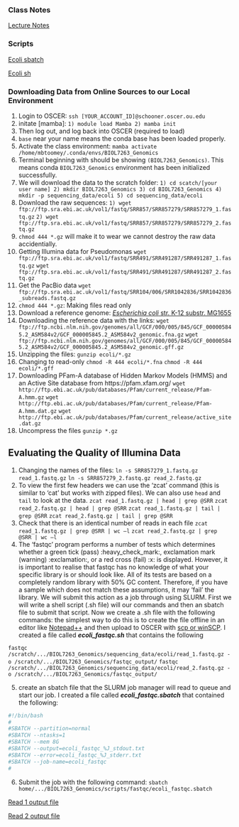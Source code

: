 
### **Class Notes**

[Lecture Notes](lecture_notes.html)

### Scripts

[Ecoli sbatch](scripts/ecoli_fastqc.sbatch)

[Ecoli sh](scripts/ecoli_fastqc.sh)


### **Downloading Data from Online Sources to our Local Environment**

1. Login to OSCER: `ssh [YOUR_ACCOUNT_ID]@schooner.oscer.ou.edu`
2. initate [mamba]: `1) module load Mamba 2) mamba init`
3. Then log out, and log back into OSCER (required to load)
4. `base` near your name means the conda base has been loaded properly.
5. Activate the class environment: `mamba activate /home/mbtoomey/.conda/envs/BIOL7263_Genomics`
6. Terminal beginning with should be showing `(BIOL7263_Genomics)`. This means conda `BIOL7263_Genomics` environment has been initialized successfully.
7. We will download the data to the scratch folder: `1) cd scatch/[your user name] 2) mkdir BIOL7263_Genomics 3) cd BIOL7263_Genomics 4) mkdir -p sequencing_data/ecoli 5) cd sequencing_data/ecoli`
8. Download the raw sequences: 
`1) wget ftp://ftp.sra.ebi.ac.uk/vol1/fastq/SRR857/SRR857279/SRR857279_1.fastq.gz` 
`2) wget ftp://ftp.sra.ebi.ac.uk/vol1/fastq/SRR857/SRR857279/SRR857279_2.fastq.gz`
9. `chmod 444 *.gz` will make it to wear we cannot destroy the raw data accidentially.
10. Getting Illumina data for Pseudomonas
`wget ftp://ftp.sra.ebi.ac.uk/vol1/fastq/SRR491/SRR491287/SRR491287_1.fastq.gz`
`wget ftp://ftp.sra.ebi.ac.uk/vol1/fastq/SRR491/SRR491287/SRR491287_2.fastq.gz`
11. Get the PacBio data
`wget ftp://ftp.sra.ebi.ac.uk/vol1/fastq/SRR104/006/SRR1042836/SRR1042836_subreads.fastq.gz`
12. `chmod 444 *.gz`: Making files read only
13. Download a reference genome: [*Escherichia coli* str. K-12 substr. MG1655](https://www.ncbi.nlm.nih.gov/genome/167?genome_assembly_id=161521)
14. Downloading the reference data with the links: 
`wget ftp://ftp.ncbi.nlm.nih.gov/genomes/all/GCF/000/005/845/GCF_000005845.2_ASM584v2/GCF_000005845.2_ASM584v2_genomic.fna.gz`
`wget ftp://ftp.ncbi.nlm.nih.gov/genomes/all/GCF/000/005/845/GCF_000005845.2_ASM584v2/GCF_000005845.2_ASM584v2_genomic.gff.gz`
15. Unzipping the files: `gunzip ecoli/*.gz`
16. Changing to read-only
`chmod -R 444 ecoli/*.fna`
`chmod -R 444 ecoli/*.gff`
17. Downloading PFam-A database of Hidden Markov Models (HMMS) and an Active Site database from https://pfam.xfam.org/
`wget http://ftp.ebi.ac.uk/pub/databases/Pfam/current_release/Pfam-A.hmm.gz`
`wget http://ftp.ebi.ac.uk/pub/databases/Pfam/current_release/Pfam-A.hmm.dat.gz`
`wget http://ftp.ebi.ac.uk/pub/databases/Pfam/current_release/active_site.dat.gz`
18. Uncompress the files
`gunzip *.gz`

## **Evaluating the Quality of Illumina Data**

1. Changing the names of the files: 
`ln -s SRR857279_1.fastq.gz read_1.fastq.gz`
`ln -s SRR857279_2.fastq.gz read_2.fastq.gz`
2. To view the first few headers we can use the 'zcat' command (this is similar to 'cat' but works with zipped files). We can also use `head` and `tail` to look at the data.
`zcat read_1.fastq.gz | head | grep @SRR`
`zcat read_2.fastq.gz | head | grep @SRR`
`zcat read_1.fastq.gz | tail | grep @SRR`
`zcat read_2.fastq.gz | tail | grep @SRR`
3. Check that there is an identical number of reads in each file
`zcat read_1.fastq.gz | grep @SRR | wc –l`
`zcat read_2.fastq.gz | grep @SRR | wc –l`
4. The 'fastqc' program performs a number of tests which determines whether a green tick (pass) :heavy_check_mark:, exclamation mark (warning) :exclamation:, or a red cross (fail) :x: is displayed. However, it is important to realise that fastqc has no knowledge of what your specific library is or should look like. All of its tests are based on a completely random library with 50% GC content. Therefore, if you have a sample which does not match these assumptions, it may 'fail' the library. We will submit this action as a job through using SLURM. First we will write a shell script (.sh file) will our commands and then an sbatch file to submit that script. Now we create a .sh file with the following commands: the simplest way to do this is to create the file offline in an editor like [Notepad++](https://notepad-plus-plus.org/) and then upload to OSCER with [scp or winSCP](https://www.ou.edu/oscer/support/file_transfer). I created a file called ***ecoli_fastqc.sh*** that contains the following

`fastqc /scratch/.../BIOL7263_Genomics/sequencing_data/ecoli/read_1.fastq.gz -o /scratch/.../BIOL7263_Genomics/fastqc_output/`
`fastqc /scratch/.../BIOL7263_Genomics/sequencing_data/ecoli/read_2.fastq.gz -o /scratch/.../BIOL7263_Genomics/fastqc_output/`

5. create an sbatch file that the SLURM job manager will read to queue and start our job. I created a file called ***ecoli_fastqc.sbatch*** that contained the following:
```bash
#!/bin/bash
#
#SBATCH --partition=normal
#SBATCH --ntasks=1
#SBATCH --mem 8G
#SBATCH --output=ecoli_fastqc_%J_stdout.txt
#SBATCH --error=ecoli_fastqc_%J_stderr.txt
#SBATCH --job-name=ecoli_fastqc
# 
```
6. Submit the job with the following command:
`sbatch home/.../BIOL7263_Genomics/scripts/fastqc/ecoli_fastqc.sbatch`


[Read 1 output file](read_1_fastqc.html)

[Read 2 output file](read_2_fastqc.html)








